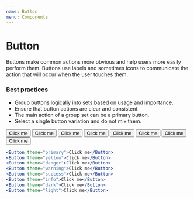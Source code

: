 ```yaml
---
name: Button
menu: Components
---
```



# Button

Buttons make common actions more obvious and help users more easily perform them. Buttons use labels and sometimes icons to communicate the action that will occur when the user touches them.

### Best practices

- Group buttons logically into sets based on usage and importance.
- Ensure that button actions are clear and consistent.
- The main action of a group set can be a primary button.
- Select a single button variation and do not mix them.

<Playground>
    <Button theme="primary">Click me</Button>
    <Button theme="yellow">Click me</Button>
    <Button theme="danger">Click me</Button>
    <Button theme="warning">Click me</Button>
    <Button theme="success">Click me</Button>
    <Button theme="info">Click me</Button>
    <Button theme="dark">Click me</Button>
    <Button theme="light">Click me</Button>
</Playground>

```jsx
<Button theme="primary">Click me</Button>
<Button theme="yellow">Click me</Button>
<Button theme="danger">Click me</Button>
<Button theme="warning">Click me</Button>
<Button theme="success">Click me</Button>
<Button theme="info">Click me</Button>
<Button theme="dark">Click me</Button>
<Button theme="light">Click me</Button>
```
